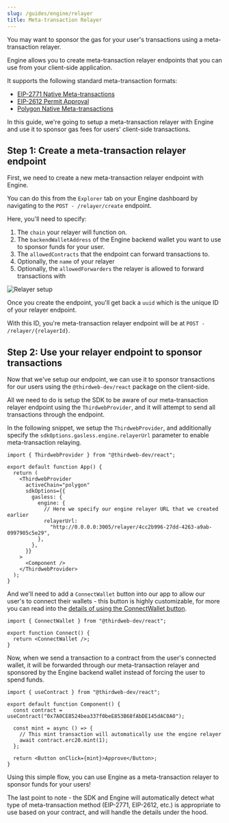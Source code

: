 ```yaml
---
slug: /guides/engine/relayer
title: Meta-transaction Relayer
---
```



You may want to sponsor the gas for your user's transactions using a meta-transaction relayer.

Engine allows you to create meta-transaction relayer endpoints that you can use from your client-side application.

It supports the following standard meta-transaction formats:

- [EIP-2771 Native Meta-transactions](https://eips.ethereum.org/EIPS/eip-2771)
- [EIP-2612 Permit Approval](https://eips.ethereum.org/EIPS/eip-2612)
- [Polygon Native Meta-transactions](https://wiki.polygon.technology/docs/pos/design/transactions/meta-transactions/meta-transactions/)

In this guide, we're going to setup a meta-transaction relayer with Engine and use it to sponsor gas fees for users' client-side transactions.

## Step 1: Create a meta-transaction relayer endpoint

First, we need to create a new meta-transaction relayer endpoint with Engine.

You can do this from the `Explorer` tab on your Engine dashboard by navigating to the `POST - /relayer/create` endpoint.

Here, you'll need to specify:

1. The `chain` your relayer will function on.
2. The `backendWalletAddress` of the Engine backend wallet you want to use to sponsor funds for your user.
3. The `allowedContracts` that the endpoint can forward transactions to.
4. Optionally, the `name` of your relayer
5. Optionally, the `allowedForwarders` the relayer is allowed to forward transactions with

<img src="/assets/engine/relayer-1.png" alt="Relayer setup" />

Once you create the endpoint, you'll get back a `uuid` which is the unique ID of your relayer endpoint.

With this ID, you're meta-transaction relayer endpoint will be at `POST - /relayer/{relayerId}`.

## Step 2: Use your relayer endpoint to sponsor transactions

Now that we've setup our endpoint, we can use it to sponsor transactions for our users using the `@thirdweb-dev/react` package on the client-side.

All we need to do is setup the SDK to be aware of our meta-transaction relayer endpoint using the `ThirdwebProvider`, and it will attempt to send all transactions through the endpoint.

In the following snippet, we setup the `ThirdwebProvider`, and additionally specify the `sdkOptions.gasless.engine.relayerUrl` parameter to enable meta-transaction relaying.

```tsx
import { ThirdwebProvider } from "@thirdweb-dev/react";

export default function App() {
  return (
    <ThirdwebProvider
      activeChain="polygon"
      sdkOptions={{
        gasless: {
          engine: {
            // Here we specify our engine relayer URL that we created earlier
            relayerUrl:
              "http://0.0.0.0:3005/relayer/4cc2b996-27dd-4263-a9ab-0997905c5e29",
          },
        },
      }}
    >
      <Component />
    </ThirdwebProvider>
  );
}
```

And we'll need to add a `ConnectWallet` button into our app to allow our user's to connect their wallets - this button is highly customizable, for more you can read into the [details of using the ConnectWallet button](https://portal.thirdweb.com/connect).

```tsx
import { ConnectWallet } from "@thirdweb-dev/react";

export function Connect() {
  return <ConnectWallet />;
}
```

Now, when we send a transaction to a contract from the user's connected wallet, it will be forwarded through our meta-transaction relayer and sponsored by the Engine backend wallet instead of forcing the user to spend funds.

```tsx
import { useContract } from "@thirdweb-dev/react";

export default function Component() {
  const contract = useContract("0x7A0CE8524bea337f0beE853B68fAbDE145dAC0A0");

  const mint = async () => {
    // This mint transaction will automatically use the engine relayer
    await contract.erc20.mint(1);
  };

  return <Button onClick={mint}>Approve</Button>;
}
```

Using this simple flow, you can use Engine as a meta-transaction relayer to sponsor funds for your users!

The last point to note - the SDK and Engine will automatically detect what type of meta-transaction method (EIP-2771, EIP-2612, etc.) is appropriate to use based on your contract, and will handle the details under the hood.
